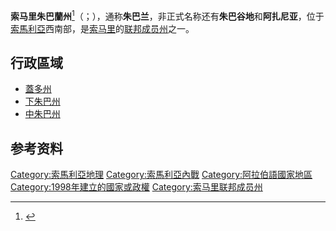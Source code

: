 {{Infobox country
| conventional_long_name  = 索马里朱巴蘭州
| native_name  ={{native_name|so|Maamul Goboleedka Jubbaland ee Soomaaliya}}<br />{{native_name|ar|ولاية أرض جوبا في الصومال}}
| common_name = 朱巴蘭
| image_flag = Flag of Jubaland (Somalia).svg
| image_coat = JubalandCoatsofArms.jpg
| image_map = Jubaland State of  Somalia.svg
| map_caption = {{Legend  inline|#C41E3A|outline=silver}}'''朱巴兰'''<br>{{Legend  inline|#FDF9D2|outline=silver}}'''索马里'''
| capital = [[布阿萊|布阿萊]]
| largest_city = [[基斯马尤|基斯马尤]]
| area_km2 = 87000
| utc_offset = +3
| official_languages = {{ubl|[[索馬利亞語|索馬利亞語]]|[[阿拉伯語|阿拉伯語]]}}
| population_estimate = 1,300,000
| population_estimate_year = 2005
| ethnic_groups = [[索马里人|索马里人]]
| religion = [[伊斯兰教|伊斯兰教]]
| leader_title1 = 主席
| leader_name1 = 艾哈迈德·穆罕默德·伊斯兰
| leader_title2 = 副主席
| leader_name2 = 艾哈迈德·穆罕默德·伊斯兰
| currency = [[索馬利亞先令|索馬利亞先令]]
| currency_code = SOS
| cctld = [[.so|.so]]
| calling_code = +252 (索馬利亞)
}}

'''索马里朱巴蘭州'''<ref>{{Cite web |url=https://www.fmprc.gov.cn/web/gjhdq_676201/gj_676203/fz_677316/1206_678550/1206x0_678552/ |title=索马里国家概况 |accessdate=2020-02-07 |archive-date=2020-02-07 |archive-url=https://web.archive.org/web/20200207114739/https://www.fmprc.gov.cn/web/gjhdq_676201/gj_676203/fz_677316/1206_678550/1206x0_678552/ |dead-url=no }}</ref>（{{lang-so|Maamul Goboleedka Jubbaland ee Soomaaliya}}；{{lang-ar|ولاية أرض جوبا في الصومال}}），通称'''朱巴兰'''，非正式名称还有'''朱巴谷地'''和'''阿扎尼亚'''，位于[[索馬利亞|索馬利亞]]西南部，是[[索马里|索马里]]的[[索马里联邦成员州|联邦成员州]]之一。

== 行政區域 ==
*[[蓋多州|蓋多州]]
*[[下朱巴州|下朱巴州]]
*[[中朱巴州|中朱巴州]]

==参考资料==
{{reflist}}

{{索马里行政区划}}

[[Category:索馬利亞地理|Category:索馬利亞地理]]
[[Category:索馬利亞內戰|Category:索馬利亞內戰]]
[[Category:阿拉伯語國家地區|Category:阿拉伯語國家地區]]
[[Category:1998年建立的國家或政權|Category:1998年建立的國家或政權]]
[[Category:索马里联邦成员州|Category:索马里联邦成员州]]
